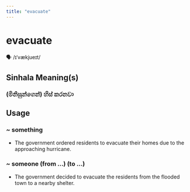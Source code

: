 ```yaml
---
title: "evacuate"
---
```


# evacuate

🗣️ /ɪˈvækjueɪt/

## Sinhala Meaning(s)

### (මිනිසුන්ගෙන්) හිස් කරනවා

## Usage

### ~ something

- The government ordered residents to evacuate their homes due to the approaching hurricane.


### ~ someone (from …) (to …)

- The government decided to evacuate the residents from the flooded town to a nearby shelter.

